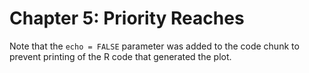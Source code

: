 # Chapter 5: Priority Reaches
Note that the `echo = FALSE` parameter was added to the code chunk to prevent printing of the R code that generated the plot.
